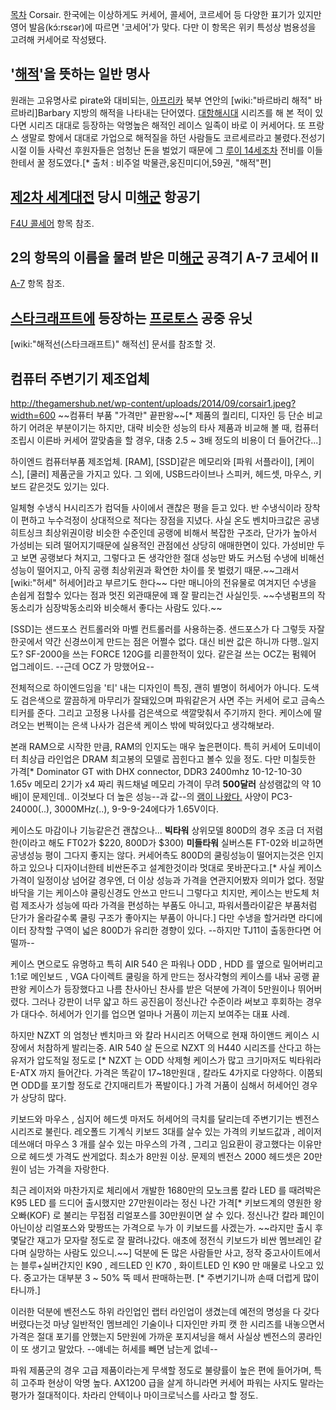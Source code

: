 [[목차]]
Corsair. 
한국에는 이상하게도 커세어, 콜세어, 코르세어 등 다양한 표기가 있지만 영어 발음(kɔ́:rsεər)에 따르면 '코세어'가 맞다. 다만 이 항목은 위키 특성상 범용성을 고려해 커세어로 작성됐다.

== '[[해적]]'을 뜻하는 일반 명사 == 
원래는 고유명사로 pirate와 대비되는, [[아프리카]] 북부 연안의 [wiki:"바르바리 해적" 바르바리]Barbary 지방의 해적을 나타내는 단어였다. [[대항해시대]] 시리즈를 해 본 적이 있다면 시리즈 대대로 등장하는 악명높은 해적인 레이스 일족이 바로 이 커세어다. 
또 프랑스 생말로 항에서 대대로 가업으로 해적질을 하던 사람들도 코르세르라고 불렸다.전성기 시절 이들 사략선 후원자들은 엄청난 돈을 벌었기 때문에 그 [[루이 14세]]조차 전비를 이들한테서 꿀 정도였다.[* 출처 : 비주얼 박물관,웅진미디어,59권, "해적"편]

== [[제2차 세계대전]] 당시 미[[해군]] 항공기 ==
[[F4U 콜세어]] 항목 참조.

== 2의 항목의 이름을 물려 받은 미[[해군]] 공격기 A-7 코세어 II ==
[[A-7]] 항목 참조.

== [[스타크래프트]]에 등장하는 [[프로토스]] 공중 유닛 ==
[wiki:"해적선(스타크래프트)" 해적선] 문서를 참조할 것.

== 컴퓨터 주변기기 제조업체 ==
http://thegamershub.net/wp-content/uploads/2014/09/corsair1.jpeg?width=600
~~컴퓨터 부품 "가격만" 끝판왕~~[* 제품의 퀄리티, 디자인 등 단순 비교하기 어려운 부분이기는 하지만, 대략 비슷한 성능의 타사 제품과 비교해 볼 때, 컴퓨터 조립시 이른바 커세어 깔맞춤을 할 경우, 대충 2.5 ~ 3배 정도의 비용이 더 들어간다...]

하이엔드 컴퓨터부품 제조업체. [RAM], [SSD]같은 메모리와  [파워 서플라이], [케이스], [쿨러] 제품군을 가지고 있다. 그 외에, USB드라이브나 스피커, 헤드셋, 마우스, 키보드 같은것도 있기는 있다.

일체형 수냉식 H시리즈가 컴덕들 사이에서 괜찮은 평을 듣고 있다. 반 수냉식이라 장착이 편하고 누수걱정이 상대적으로 적다는 장점을 지녔다. 사실 온도 벤치마크값은 공냉 히트싱크 최상위권이랑 비슷한 수준인데 공랭에 비해서 복잡한 구조라, 단가가 높아서 가성비는 되려 떨어지기때문에 실용적인 관점에선 상당히 애매한면이 있다. 가성비만 두고 보면 공랭보다 쳐지고, 그렇다고 돈 생각안한 절대 성능만 봐도 커스텀 수냉에 비해선 성능이 떨어지고, 아직 공랭 최상위권과 확연한 차이를 못 벌렸기 때문.~~그래서 [wiki:"허세" 허세어]라고 부르기도 한다~~ 다만 매니아의 전유물로 여겨지던 수냉을 손쉽게 접할수 있다는 점과 멋진 외관때문에 꽤 잘 팔리는건 사실인듯.
~~수냉펌프의 작동소리가 심장박동소리와 비슷해서 좋다는 사람도 있다.~~

[SSD]는 샌드포스 컨트롤러와 마벨 컨트롤러를 사용하는중. 샌드포스가 다 그렇듯 자잘한곳에서 약간 신경쓰이게 만드는 점은 어쩔수 없다. 대신 비싼 값은 하니까 다행..일지도? SF-2000을 쓰는 FORCE 120G를 리콜한적이 있다. 같은걸 쓰는 OCZ는 펌웨어 업그레이드. --근데 OCZ 가 망했어요--

전체적으로 하이엔드임을 '티' 내는 디자인이 특징, 괜히 별명이 허세어가 아니다. 도색도 검은색으로 깔끔하게 마무리가 잘돼있으며 파워같은거 사면 주는 커세어 로고 금속스티커를 준다. 그리고 고정용 나사를 검은색으로 색깔맞춰서 주기까지 한다. 케이스에 딸려오는 번쩍이는 은색 나사가 검은색 케이스 밖에 박혀있다고 생각해보라.

본래 RAM으로 시작한 만큼, RAM의 인지도는 매우 높은편이다. 특히 커세어 도미네이터 최상급 라인업은 DRAM 최고봉의 모델로 꼽힌다고 볼수 있을 정도. 다만 미칠듯한 가격[* Dominator GT with DHX connector, DDR3 2400mhz 10-12-10-30 1.65v 메모리 2기가 x4 짜리 쿼드채널 메모리 가격이 무려 '''500달러''' 삼성램값의 약 10배]이 문제인데.. 이것보다 더 높은 성능--과 값--의 [http://gigglehd.com/zbxe/9426890?utm_source=feedburner&utm_medium=twitter&utm_campaign=Feed%3A+gigglehd%2FiLJa+%28%EA%B8%B0%EA%B8%80+%ED%95%98%EB%93%9C%EC%9B%A8%EC%96%B4+%ED%95%98%EB%93%9C%EC%9B%A8%EC%96%B4+%EB%89%B4%EC%8A%A4+%EA%B2%8C%EC%8B%9C%ED%8C%90%29/ 램이 나왔다.] 사양이 PC3-24000(..), 3000MHz(..), 9-9-9-24에다가 1.65V이다.

케이스도 마감이나 기능같은건 괜찮으나... '''빅타워''' 상위모델 800D의 경우 조금 더 저렴한(이라고 해도 FT02가 $220, 800D가 $300) '''미들타워''' 실버스톤 FT-02와 비교하면 공냉성능 평이 그다지 좋지는 않다. 커세어측도 800D의 쿨링성능이 떨어지는것은 인지하고 있으나 디자이너한테 비싼돈주고 설계한것이라 멋대로 못바꾼다고.[* 사실 케이스 가격이 일정이상 넘어갈 경우엔, 더 이상 성능과 가격을 연관지어봤자 의미가 없다. 정말 바닥을 기는 케이스야 쿨링신경도 안쓰고 만드니 그렇다고 치지만, 케이스는 반도체 처럼 제조사가 성능에 따라 가격을 편성하는 부품도 아니고, 파워서플라이같은 부품처럼 단가가 올라갈수록 쿨링 구조가 좋아지는 부품이 아니다.] 다만 수냉을 할거라면 라디에이터 장착할 구역이 넓은 800D가 유리한 경향이 있다. --하지만 TJ11이 출동한다면 어떨까--

케이스 면으로도 유명하고 특히 AIR 540 은 파워나 ODD , HDD 를 옆으로 밀어버리고 1:1로 메인보드 , VGA 다이렉트 쿨링을 하게 만드는 정사각형의 케이스를 내놔 공랭 끝판왕 케이스가 등장했다고 나름 찬사아닌 찬사를 받은 덕분에 가격이 5만원이나 뛰어버렸다. 그러나 강판이 너무 얇고 하드 공진음이 정신나간 수준이라 써보고 후회하는 경우가 대다수. 허세어가 인기를 업으면 얼마나 거품이 끼는지 보여주는 대표 사례.

하지만 NZXT 의 엄청난 벤치마크 와 칼라 H시리즈 어택으로 현재 하이앤드 케이스 시장에서 처참하게 발리는중. AIR 540 살 돈으로 NZXT 의 H440 시리즈를 산다고 하는 유저가 압도적일 정도로 [* NZXT 는 ODD 삭제형 케이스가 많고 크기마저도 빅타워라 E-ATX 까지 들어간다. 가격은 똑같이 17~18만원대 , 칼라도 4가지로 다양하다. 이쯤되면 ODD를 포기할 정도로 간지매리트가 폭발이다.] 가격 거품이 심해서 허세어인 경우가 상당히 많다.

키보드와 마우스 , 심지어 헤드셋 마저도 허세어의 극치를 달리는데 주변기기는 벤전스 시리즈로 불린다. 레오폴드 기계식 키보드 3대를 살수 있는 가격의 키보드값과 , 레이저 데쓰애더 마우스 3 개를 살수 있는 마우스의 가격 , 그리고 임요환이 광고했다는 이유만으로 헤드셋 가격도 싼게없다. 최소가 8만원 이상. 문제의 벤전스 2000 헤드셋은 20만원이 넘는 가격을 자랑한다.

최근 레이저와 마찬가지로 체리에서 개발한 1680만의 모노크롬 칼라 LED 를 때려박은 K95 LED 를 드디어 출시했지만 27만원이라는 정신 나간 가격[* 키보드계의 영원한 왕오빠(KOF) 로 불리는 무접점 리얼포스를 30만원이면 살 수 있다. 정신나간 칼라 폐인이 아닌이상 리얼포스와 맞짱뜨는 가격으로 누가 이 키보드를 사겠는가. ~~라지만 출시 후 몇달간 재고가 모자랄 정도로 잘 팔려나갔다. 애초에 정전식 키보드가 비싼 멤브레인 같다며 실망하는 사람도 있으니.~~]  덕분에 돈 많은 사람들만 사고, 정작 중고사이트에서는 블루+실버간지인 K90 , 레드LED 인 K70 , 화이트LED 인 K90 만 매물로 나오고 있다. 중고가는 대부분 3 ~ 50% 뚝 떼서 판매하는편. [* 주변기기니까 손때 더럽게 많이 타니까.]

이러한 덕분에 벤전스도 하위 라인업인 랩터 라인업이 생겼는데 예전의 명성을 다 갖다버렸다는것 마냥 일반적인 멤브레인 기술이나 디자인만 카피 캣 한 시리즈를 내놓으면서 가격은 절대 포기를 안했는지 5만원에 가까운 포지셔닝을 해서 사실상 벤전스의 콩라인이 또 생기고 말았다. --얘네는 허세를 빼면 남는게 없네--

파워 제품군의 경우 고급 제품이라는게 무색할 정도로 불량률이 높은 편에 들어가며, 특히 고주파 현상이 악명 높다. AX1200 급을 살게 하니라면 커세어 파워는 사지도 말라는 평가가 절대적이다. 차라리 안텍이나 마이크로닉스를 사라고 할 정도.

